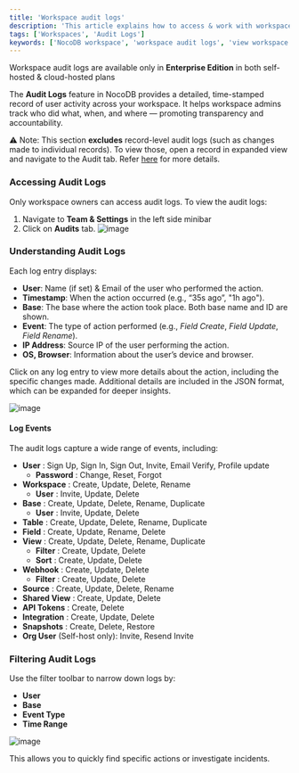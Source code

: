 ```yaml
---
title: 'Workspace audit logs'
description: 'This article explains how to access & work with workspace audit logs.'
tags: ['Workspaces', 'Audit Logs']
keywords: ['NocoDB workspace', 'workspace audit logs', 'view workspace logs', 'workspace activity history', 'workspace actions', 'workspace changes', 'workspace events']
---
```


<Callout type="info">Workspace audit logs are available only in **Enterprise Edition** in both self-hosted & cloud-hosted plans</Callout>

The **Audit Logs** feature in NocoDB provides a detailed, time-stamped record of user activity across your workspace. It helps workspace admins track who did what, when, and where — promoting transparency and accountability.

⚠️ Note: This section **excludes** record-level audit logs (such as changes made to individual records). To view those, open a record in expanded view and navigate to the Audit tab. Refer [here](/docs/product-docs/records/expand-record#record-audit) for more details.

### Accessing Audit Logs

Only workspace owners can access audit logs. To view the audit logs:

1. Navigate to **Team & Settings** in the left side minibar
2. Click on **Audits** tab.
![image](/img/v2/workspace/workspace-audit.png)


### Understanding Audit Logs

Each log entry displays:

* **User**: Name (if set) & Email of the user who performed the action.
* **Timestamp**: When the action occurred (e.g., “35s ago”, "1h ago").
* **Base**: The base where the action took place. Both base name and ID are shown.
* **Event**: The type of action performed (e.g., *Field Create*, *Field Update*, *Field Rename*).
* **IP Address**: Source IP of the user performing the action.
* **OS, Browser**: Information about the user’s device and browser.

Click on any log entry to view more details about the action, including the specific changes made. Additional details are included in the JSON format, which can be expanded for deeper insights.

![image](/img/v2/workspace/workspace-audit-details.png)

#### Log Events
The audit logs capture a wide range of events, including:

- **User** : Sign Up, Sign In, Sign Out, Invite, Email Verify, Profile update
  - **Password** : Change, Reset, Forgot
- **Workspace** : Create, Update, Delete, Rename
  - **User** : Invite, Update, Delete
- **Base** : Create, Update, Delete, Rename, Duplicate
  - **User** : Invite, Update, Delete
- **Table** : Create, Update, Delete, Rename, Duplicate
- **Field** : Create, Update, Rename, Delete
- **View** : Create, Update, Delete, Rename, Duplicate
  - **Filter** : Create, Update, Delete
  - **Sort** : Create, Update, Delete
- **Webhook** : Create, Update, Delete
  - **Filter** : Create, Update, Delete
- **Source** : Create, Update, Delete, Rename
- **Shared View** : Create, Update, Delete
- **API Tokens** : Create, Delete
- **Integration** : Create, Update, Delete
- **Snapshots** : Create, Delete, Restore
- **Org User** (Self-host only): Invite, Resend Invite


### Filtering Audit Logs

Use the filter toolbar to narrow down logs by:

* **User**
* **Base**
* **Event Type**
* **Time Range**

![image](/img/v2/workspace/workspace-audit-filter.png)

This allows you to quickly find specific actions or investigate incidents.


